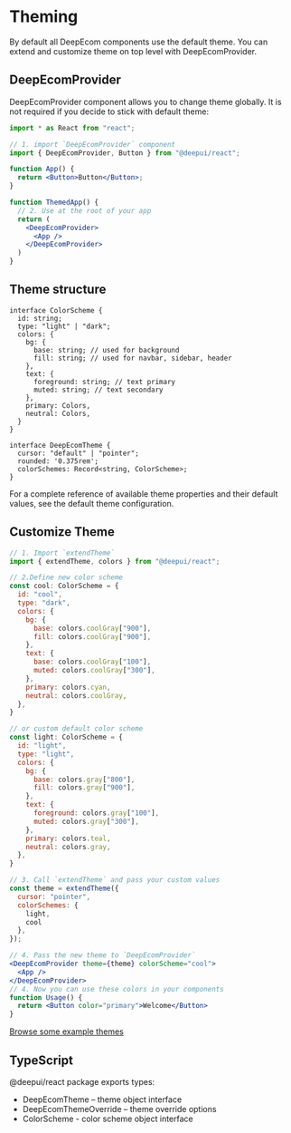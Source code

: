 # Theming

By default all DeepEcom components use the default theme. You can extend and customize theme on top level with DeepEcomProvider.

## DeepEcomProvider

DeepEcomProvider component allows you to change theme globally. It is not required if you decide to stick with default theme:

```jsx
import * as React from "react";

// 1. import `DeepEcomProvider` component
import { DeepEcomProvider, Button } from "@deepui/react";

function App() {
  return <Button>Button</Button>;
}

function ThemedApp() {
  // 2. Use at the root of your app
  return (
    <DeepEcomProvider>
      <App />
    </DeepEcomProvider>
  )
}
```

## Theme structure

```tsx
interface ColorScheme {
  id: string;
  type: "light" | "dark";
  colors: {
    bg: {
      base: string; // used for background
      fill: string; // used for navbar, sidebar, header
    },
    text: {
      foreground: string; // text primary
      muted: string; // text secondary
    },
    primary: Colors,
    neutral: Colors,
  }
}

interface DeepEcomTheme {
  cursor: "default" | "pointer";
  rounded: '0.375rem';
  colorSchemes: Record<string, ColorScheme>;
}
```

For a complete reference of available theme properties and their default values, see the default theme configuration.


## Customize Theme

```jsx
// 1. Import `extendTheme`
import { extendTheme, colors } from "@deepui/react";

// 2.Define new color scheme
const cool: ColorScheme = {
  id: "cool",
  type: "dark",
  colors: {
    bg: {
      base: colors.coolGray["900"],
      fill: colors.coolGray["900"],
    },
    text: {
      base: colors.coolGray["100"],
      muted: colors.coolGray["300"],
    },
    primary: colors.cyan,
    neutral: colors.coolGray,
  },
}

// or custom default color scheme
const light: ColorScheme = {
  id: "light",
  type: "light",
  colors: {
    bg: {
      base: colors.gray["800"],
      fill: colors.gray["900"],
    },
    text: {
      foreground: colors.gray["100"],
      muted: colors.gray["300"],
    },
    primary: colors.teal,
    neutral: colors.gray,
  },
}

// 3. Call `extendTheme` and pass your custom values
const theme = extendTheme({
  cursor: "pointer",
  colorSchemes: {
    light,
    cool
  },
});

// 4. Pass the new theme to `DeepEcomProvider`
<DeepEcomProvider theme={theme} colorScheme="cool">
  <App />
</DeepEcomProvider>
// 4. Now you can use these colors in your components
function Usage() {
  return <Button color="primary">Welcome</Button>
}
```

[Browse some example themes](/themes-gallery)

## TypeScript

@deepui/react package exports types:

- DeepEcomTheme – theme object interface
- DeepEcomThemeOverride – theme override options
- ColorScheme - color scheme object interface